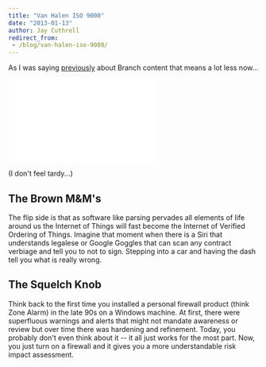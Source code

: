 ```yaml
---
title: "Van Halen ISO 9000"
date: "2013-01-13"
author: Jay Cuthrell
redirect_from:
 - /blog/van-halen-iso-9000/
---
```


As I was saying [previously](https://jaycuthrell.com/burl-ives-workloads) about Branch content that means a lot less now...

<iframe width="300" height="168" src="//www.youtube.com/embed/YwHO2HnwfnA" frameborder="0" allowfullscreen></iframe>

(I don't feel tardy...)

## The Brown M&M's

The flip side is that as software like parsing pervades all elements of life around us the Internet of Things will fast become the Internet of Verified Ordering of Things. Imagine that moment when there is a Siri that understands legalese or Google Goggles that can scan any contract verbiage and tell you to not to sign. Stepping into a car and having the dash tell you what is really wrong.

## The Squelch Knob

Think back to the first time you installed a personal firewall product (think Zone Alarm) in the late 90s on a Windows machine. At first, there were superfluous warnings and alerts that might not mandate awareness or review but over time there was hardening and refinement. Today, you probably don't even think about it -- it all just works for the most part. Now, you just turn on a firewall and it gives you a more understandable risk impact assessment.
